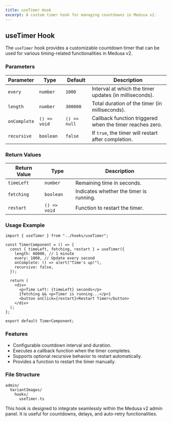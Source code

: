 ```yaml
---
title: useTimer Hook
excerpt: A custom timer hook for managing countdowns in Medusa v2.
---
```



## useTimer Hook

The `useTimer` hook provides a customizable countdown timer that can be used for various timing-related functionalities in Medusa v2.

### Parameters

| Parameter    | Type         | Default | Description |
|-------------|-------------|---------|-------------|
| `every`     | `number`    | `1000`  | Interval at which the timer updates (in milliseconds). |
| `length`    | `number`    | `300000` | Total duration of the timer (in milliseconds). |
| `onComplete` | `() => void` | `() => null` | Callback function triggered when the timer reaches zero. |
| `recursive` | `boolean`   | `false`  | If `true`, the timer will restart after completion. |

### Return Values

| Return Value  | Type         | Description |
|--------------|-------------|-------------|
| `timeLeft`   | `number`    | Remaining time in seconds. |
| `fetching`   | `boolean`   | Indicates whether the timer is running. |
| `restart`    | `() => void` | Function to restart the timer. |

### Usage Example

```tsx
import { useTimer } from "../hooks/useTimer";

const TimerComponent = () => {
  const { timeLeft, fetching, restart } = useTimer({
    length: 60000, // 1 minute
    every: 1000, // Update every second
    onComplete: () => alert("Time's up!"),
    recursive: false,
  });

  return (
    <div>
      <p>Time Left: {timeLeft} seconds</p>
      {fetching && <p>Timer is running...</p>}
      <button onClick={restart}>Restart Timer</button>
    </div>
  );
};

export default TimerComponent;
```

### Features

- Configurable countdown interval and duration.
- Executes a callback function when the timer completes.
- Supports optional recursive behavior to restart automatically.
- Provides a function to restart the timer manually.

### File Structure

```
admin/
  VariantImages/
    hooks/
      useTimer.ts
```

This hook is designed to integrate seamlessly within the Medusa v2 admin panel. It is useful for countdowns, delays, and auto-retry functionalities.
